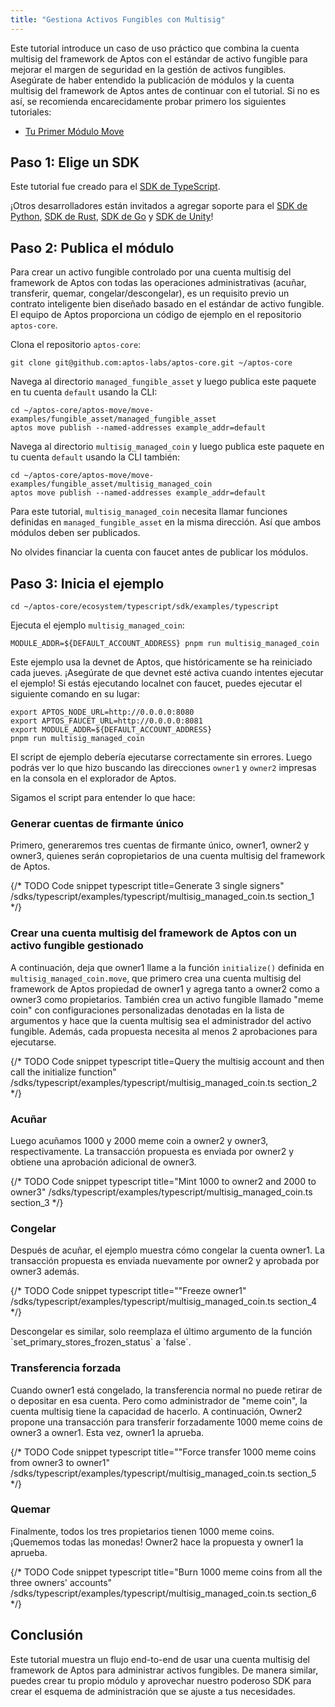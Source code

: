 ```yaml
---
title: "Gestiona Activos Fungibles con Multisig"
---
```



Este tutorial introduce un caso de uso práctico que combina la cuenta multisig del framework de Aptos con el estándar de activo fungible para mejorar el margen de seguridad en la gestión de activos fungibles. Asegúrate de haber entendido la publicación de módulos y la cuenta multisig del framework de Aptos antes de continuar con el tutorial. Si no es así, se recomienda encarecidamente probar primero los siguientes tutoriales:

- [Tu Primer Módulo Move](/build/guides/first-move-module)

## Paso 1: Elige un SDK

Este tutorial fue creado para el [SDK de TypeScript](/build/sdks/ts-sdk).

¡Otros desarrolladores están invitados a agregar soporte para el [SDK de Python](/build/sdks/python-sdk), [SDK de Rust](/build/sdks/rust-sdk), [SDK de Go](/build/sdks/go-sdk) y [SDK de Unity](/build/sdks/unity-sdk)!

## Paso 2: Publica el módulo

Para crear un activo fungible controlado por una cuenta multisig del framework de Aptos con todas las operaciones administrativas (acuñar, transferir, quemar, congelar/descongelar), es un requisito previo un contrato inteligente bien diseñado basado en el estándar de activo fungible. El equipo de Aptos proporciona un código de ejemplo en el repositorio `aptos-core`.

Clona el repositorio `aptos-core`:

```shellscript filename="Terminal"
git clone git@github.com:aptos-labs/aptos-core.git ~/aptos-core
```

Navega al directorio `managed_fungible_asset` y luego publica este paquete en tu cuenta `default` usando la CLI:

```shellscript filename="Terminal"
cd ~/aptos-core/aptos-move/move-examples/fungible_asset/managed_fungible_asset
aptos move publish --named-addresses example_addr=default
```

Navega al directorio `multisig_managed_coin` y luego publica este paquete en tu cuenta `default` usando la CLI también:

```shellscript filename="Terminal"
cd ~/aptos-core/aptos-move/move-examples/fungible_asset/multisig_managed_coin
aptos move publish --named-addresses example_addr=default
```

Para este tutorial, `multisig_managed_coin` necesita llamar funciones definidas en `managed_fungible_asset` en la misma dirección. Así que ambos módulos deben ser publicados.

<Aside type="note">
  No olvides financiar la cuenta con faucet antes de publicar los módulos.
</Aside>

## Paso 3: Inicia el ejemplo

```shellscript filename="Terminal"
cd ~/aptos-core/ecosystem/typescript/sdk/examples/typescript
```

Ejecuta el ejemplo `multisig_managed_coin`:

```shellscript filename="Terminal"
MODULE_ADDR=${DEFAULT_ACCOUNT_ADDRESS} pnpm run multisig_managed_coin
```

<Aside type="note">
  Este ejemplo usa la devnet de Aptos, que históricamente se ha reiniciado cada jueves.
  ¡Asegúrate de que devnet esté activa cuando intentes ejecutar el ejemplo! Si estás ejecutando localnet con faucet, puedes ejecutar el siguiente comando en su lugar:

  ```shellscript filename="Terminal"
  export APTOS_NODE_URL=http://0.0.0.0:8080
  export APTOS_FAUCET_URL=http://0.0.0.0:8081
  export MODULE_ADDR=${DEFAULT_ACCOUNT_ADDRESS}
  pnpm run multisig_managed_coin
  ```
</Aside>

El script de ejemplo debería ejecutarse correctamente sin errores. Luego podrás ver lo que hizo buscando las direcciones `owner1` y `owner2` impresas en la consola en el explorador de Aptos.

Sigamos el script para entender lo que hace:

### Generar cuentas de firmante único

Primero, generaremos tres cuentas de firmante único, owner1, owner2 y owner3, quienes serán copropietarios de una cuenta multisig del framework de Aptos.

{/* TODO Code snippet
  typescript title=Generate 3 single signers"
  /sdks/typescript/examples/typescript/multisig_managed_coin.ts
  section_1
  */}

### Crear una cuenta multisig del framework de Aptos con un activo fungible gestionado

A continuación, deja que owner1 llame a la función `initialize()` definida en `multisig_managed_coin.move`, que primero crea una cuenta multisig del framework de Aptos propiedad de owner1 y agrega tanto a owner2 como a owner3 como propietarios. También crea un activo fungible llamado "meme coin" con configuraciones personalizadas denotadas en la lista de argumentos y hace que la cuenta multisig sea el administrador del activo fungible. Además, cada propuesta necesita al menos 2 aprobaciones para ejecutarse.

{/* TODO Code snippet
  typescript title=Query the multisig account and then call the initialize function"
  /sdks/typescript/examples/typescript/multisig_managed_coin.ts
  section_2
  */}

### Acuñar

Luego acuñamos 1000 y 2000 meme coin a owner2 y owner3, respectivamente. La transacción propuesta es enviada por owner2 y obtiene una aprobación adicional de owner3.

{/* TODO Code snippet
  typescript title="Mint 1000 to owner2 and 2000 to owner3"
  /sdks/typescript/examples/typescript/multisig_managed_coin.ts
  section_3
  */}

### Congelar

Después de acuñar, el ejemplo muestra cómo congelar la cuenta owner1. La transacción propuesta es enviada nuevamente por owner2 y aprobada por owner3 además.

{/* TODO Code snippet
  typescript title=""Freeze owner1"
  /sdks/typescript/examples/typescript/multisig_managed_coin.ts
  section_4
  */}

<Aside type="note">
  Descongelar es similar, solo reemplaza el último argumento de la función `set_primary_stores_frozen_status` a `false`.
</Aside>

### Transferencia forzada

Cuando owner1 está congelado, la transferencia normal no puede retirar de o depositar en esa cuenta. Pero como administrador de "meme coin", la cuenta multisig tiene la capacidad de hacerlo.
A continuación, Owner2 propone una transacción para transferir forzadamente 1000 meme coins de owner3 a owner1. Esta vez, owner1 la aprueba.

{/* TODO Code snippet
  typescript title=""Force transfer 1000 meme coins from owner3 to owner1"
  /sdks/typescript/examples/typescript/multisig_managed_coin.ts
  section_5
  */}

### Quemar

Finalmente, todos los tres propietarios tienen 1000 meme coins. ¡Quememos todas las monedas! Owner2 hace la propuesta y owner1 la aprueba.

{/* TODO Code snippet
  typescript title="Burn 1000 meme coins from all the three owners' accounts"
  /sdks/typescript/examples/typescript/multisig_managed_coin.ts
  section_6
  */}

## Conclusión

Este tutorial muestra un flujo end-to-end de usar una cuenta multisig del framework de Aptos para administrar activos fungibles. De manera similar, puedes crear tu propio módulo y aprovechar nuestro poderoso SDK para crear el esquema de administración que se ajuste a tus necesidades.
